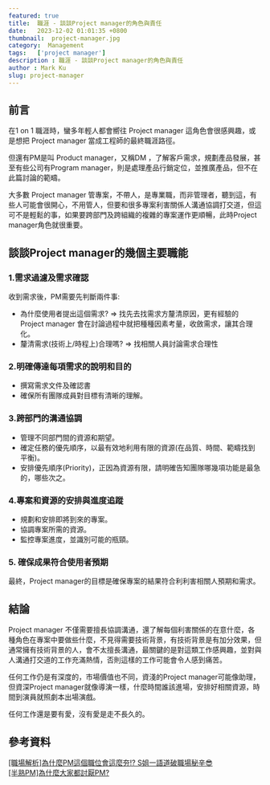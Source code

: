 ```yaml
---
featured: true
title:  職涯 - 談談Project manager的角色與責任
date:   2023-12-02 01:01:35 +0800
thumbnail:  project-manager.jpg
category:  Management
tags:   ['project manager']
description : 職涯 - 談談Project manager的角色與責任
author : Mark Ku
slug: project-manager
---
```


## 前言
在1 on 1 職涯時，蠻多年輕人都會嚮往 Project manager 這角色會很感興趣，或是想把 Project manager 當成工程師的最終職涯路徑。  

但還有PM是叫 Product manager，又稱DM ，了解客戶需求，規劃產品發展，甚至有些公司有Program manager，則是處理產品行銷定位，並推廣產品，但不在此篇討論的範疇。  

大多數 Project manager 管專案，不帶人，是專業職，而非管理者，聽到這，有些人可能會很開心，不用管人，但要和很多專案利害關係人溝通協調打交道，但這可不是輕鬆的事，如果要跨部門及跨組織的複雜的專案運作更順暢，此時Project manager角色就很重要。  

## 談談Project manager的幾個主要職能
### 1.需求過濾及需求確認
收到需求後，PM需要先判斷兩件事:  
- 為什麼使用者提出這個需求? => 找先去找需求方釐清原因，更有經驗的Project manager 會在討論過程中就把種種因素考量，收斂需求，讓其合理化。
- 釐清需求(技術上/時程上)合理嗎? => 找相關人員討論需求合理性

### 2.明確傳達每項需求的說明和目的
- 撰寫需求文件及確認書
- 確保所有團隊成員對目標有清晰的理解。

### 3.跨部門的溝通協調
- 管理不同部門間的資源和期望。
- 確定任務的優先順序，以最有效地利用有限的資源(在品質、時間、範疇找到平衡)。
- 安排優先順序(Priority)，正因為資源有限，請明確告知團隊哪幾項功能是最急的，哪些次之。

### 4.專案和資源的安排與進度追蹤
- 規劃和安排即將到來的專案。
- 協調專案所需的資源。
- 監控專案進度，並識別可能的瓶頸。

### 5. 確保成果符合使用者預期
最終，Project manager的目標是確保專案的結果符合利利害相關人預期和需求。

## 結論
Project manager 不僅需要擅長協調溝通，還了解每個利害關係的在意什麼，各種角色在專案中要做些什麼，不見得需要技術背景，有技術背景是有加分效果，但通常擁有技術背景的人，會不太擅長溝通，最關鍵的是對這類工作感興趣，並對與人溝通打交道的工作充滿熱情，否則這樣的工作可能會令人感到痛苦。    

任何工作仍是有深度的，市場價值也不同，資淺的Project manager可能像助理，但資深Project manager就像導演一樣，什麼時間誰該進場，安排好相關資源，時間到演員就照劇本出場演戲。  

任何工作還是要有愛，沒有愛是走不長久的。

## 參考資料
[[職場解析]為什麼PM這個職位會這麼夯⁉️ S姐一語道破職場秘辛😎](https://www.dcard.tw/f/job/p/239892893)  
[[半熟PM]為什麼大家都討厭PM?](https://www.dcard.tw/f/job/p/239892893)
